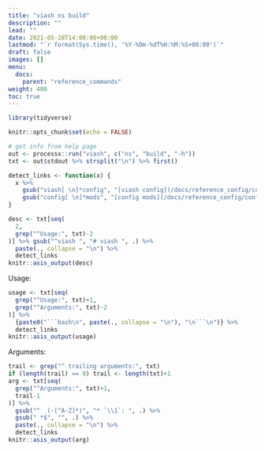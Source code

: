 ```yaml
---
title: "viash ns build"
description: ""
lead: ""
date: 2021-05-28T14:00:00+00:00
lastmod: "`r format(Sys.time(), '%Y-%Om-%dT%H:%M:%S+00:00')`"
draft: false
images: []
menu:
  docs:
    parent: "reference_commands"
weight: 400
toc: true
---
```


```r
library(tidyverse)

knitr::opts_chunk$set(echo = FALSE)

# get info from help page
out <- processx::run("viash", c("ns", "build", "-h"))
txt <- out$stdout %>% strsplit("\n") %>% first()

detect_links <- function(x) {
  x %>% 
    gsub("viash[ \n]*config", "[viash config](/docs/reference_config/config)", .) %>% 
    gsub("config[ \n]*mods", "[config mods](/docs/reference_config/config_mods/)", .)
}
```

```r
desc <- txt[seq(
  2,
  grep("^Usage:", txt)-2
)] %>% gsub("^viash ", "# viash ", .) %>% 
  paste(., collapse = "\n") %>% 
  detect_links
knitr::asis_output(desc)
```

Usage: 
```r
usage <- txt[seq(
  grep("^Usage:", txt)+1,
  grep("^Arguments:", txt)-2
)] %>% 
  {paste0("```bash\n", paste(., collapse = "\n"), "\n```\n")} %>% 
  detect_links
knitr::asis_output(usage)
```

Arguments:

```r
trail <- grep("^ trailing arguments:", txt)
if (length(trail) == 0) trail <- length(txt)+1
arg <- txt[seq(
  grep("^Arguments:", txt)+1,
  trail-1
)] %>% 
  gsub("^  (-[^A-Z]*)", "* `\\1`: ", .) %>% 
  gsub(" *$", "", .) %>% 
  paste(., collapse = "\n") %>% 
  detect_links
knitr::asis_output(arg)
```
